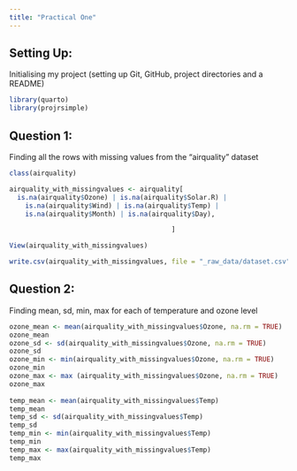 ```yaml
---
title: "Practical One"
---
```


## Setting Up:

Initialising my project (setting up Git, GitHub, project directories and a README)

```r
library(quarto)
library(projrsimple)
```

## Question 1:

Finding all the rows with missing values from the "airquality" dataset

```r
class(airquality)

airquality_with_missingvalues <- airquality[
  is.na(airquality$Ozone) | is.na(airquality$Solar.R) | 
    is.na(airquality$Wind) | is.na(airquality$Temp) | 
    is.na(airquality$Month) | is.na(airquality$Day),

                                         ]

View(airquality_with_missingvalues)

write.csv(airquality_with_missingvalues, file = "_raw_data/dataset.csv") #saving our manipulated data 

```

## Question 2:

Finding mean, sd, min, max for each of temperature and ozone level

```r
ozone_mean <- mean(airquality_with_missingvalues$Ozone, na.rm = TRUE)
ozone_mean
ozone_sd <- sd(airquality_with_missingvalues$Ozone, na.rm = TRUE)
ozone_sd
ozone_min <- min(airquality_with_missingvalues$Ozone, na.rm = TRUE)
ozone_min
ozone_max <- max (airquality_with_missingvalues$Ozone, na.rm = TRUE)
ozone_max
  
temp_mean <- mean(airquality_with_missingvalues$Temp)
temp_mean
temp_sd <- sd(airquality_with_missingvalues$Temp)
temp_sd
temp_min <- min(airquality_with_missingvalues$Temp)
temp_min
temp_max <- max(airquality_with_missingvalues$Temp)
temp_max
```